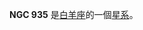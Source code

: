 {{NGCInfoBox|NGCID=NGC 935|發現者=路易斯·斯威夫特|發現日期=1885年9月18日|其他編號=UGC 1937,MCG 3-7-15,ZWG 462.16|曆元=J2000.0|赤經=2時28分11.2秒
|赤緯=19°35'57"|星座=白羊座|星體=星系|星等=13|表面亮度=13.5|藍等=13.7}}

'''NGC 935''' 是[[白羊座|白羊座]]的一個[[星系|星系]]。

{{NGCReference|935}}

{{Catalogs|NGC=935}}